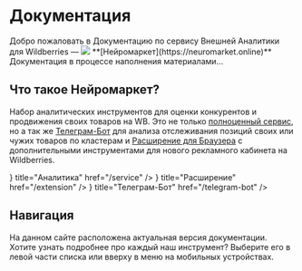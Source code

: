 
# Документация
 
<div className='mt-4'>Добро пожаловать в Документацию по сервису Внешней Аналитики для Wildberries — <span className='inline-block items-center'><Image src={LogoSymbolImage} className='inline-block w-5 h-[22px] mt-[0px] -mr-1'/> **[Нейромаркет](https://neuromarket.online)**</span></div>

<Callout type='info' emoji="ℹ️">
Документация в процессе наполнения материалами...
</Callout>

## Что такое Нейромаркет?

Набор аналитических инструментов для оценки конкурентов и продвижения своих товаров на WB. Это не только [полноценный сервис](/service), но а так же [Телеграм-Бот](/telegram-bot) для анализа отслеживания позиций своих или чужих товаров по кластерам и [Расширение для Браузера](/extension) с дополнительными инструментами для нового рекламного кабинета на Wildberries.

<Cards>
    <Card icon={<ChartPieIcon />} title="Аналитика" href="/service" />
    <Card icon={<PuzzlePieceIcon />} title="Расширение" href="/extension" />
    <Card icon={<PaperAirplaneIcon />} title="Телеграм-Бот" href="/telegram-bot" />
</Cards>

## Навигация

На данном сайте расположена актуальная версия документации. Хотите узнать подробнее про каждый наш инструмент? Выберите его в левой части списка или вверху в меню на мобильных устройствах.
